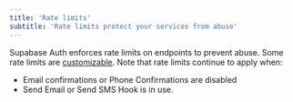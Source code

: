 ```yaml
---
title: 'Rate limits'
subtitle: 'Rate limits protect your services from abuse'
---
```


Supabase Auth enforces rate limits on endpoints to prevent abuse. Some rate limits are [customizable](/dashboard/project/_/auth/rate-limits). Note that rate limits continue to apply when:
- Email confirmations or Phone Confirmations are disabled
- Send Email or Send SMS Hook is in use.




<AuthRateLimits />

